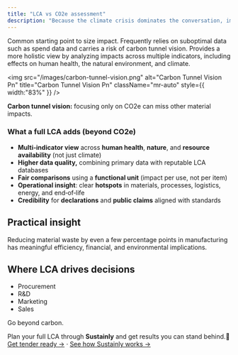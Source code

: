 ```yaml
---
title: "LCA vs CO2e assessment"
description: "Because the climate crisis dominates the conversation, impact discussions often center on CO2e. Quick CO2e assessments are commonly used as a starting point to size impact, but they are frequently based on suboptimal data such as spend data and carry a risk of carbon tunnel vision, where only CO2e is considered."
---
```


<Card title="CO2 assessment" icon="leaf" color="#ffffff" horizontal>
  Common starting point to size impact. Frequently relies on suboptimal data such as spend data and carries a risk of carbon tunnel vision.
</Card>

<Card title="LCA assessment" icon="leaf" color="#ffffff" horizontal>
  Provides a more holistic view by analyzing impacts across multiple indicators, including effects on human health, the natural environment, and climate.
</Card>

<img
  src="/images/carbon-tunnel-vision.png"
  alt="Carbon Tunnel Vision Pn"
  title="Carbon Tunnel Vision Pn"
  className="mr-auto"
  style={{ width:"83%" }}
/>

**Carbon tunnel vision:** focusing only on CO2e can miss other material impacts.

### What a full LCA adds (beyond CO2e)

- **Multi‑indicator view** across **human health**, **nature**, and **resource availability** (not just climate)
- **Higher data quality,** combining primary data with reputable LCA databases
- **Fair comparisons** using a **functional unit** (impact per use, not per item)
- **Operational insight**: clear **hotspots** in materials, processes, logistics, energy, and end‑of‑life
- **Credibility** for **declarations** and **public claims** aligned with standards

## Practical insight

Reducing material waste by even a few percentage points in manufacturing has meaningful efficiency, financial, and environmental implications.

## Where LCA drives decisions

- Procurement
- R&D
- Marketing
- Sales

Go beyond carbon.

Plan your full LCA through **Sustainly** and get results you can stand behind.🌱
[Get tender ready →](/contact) · [See how Sustainly works →](/product)